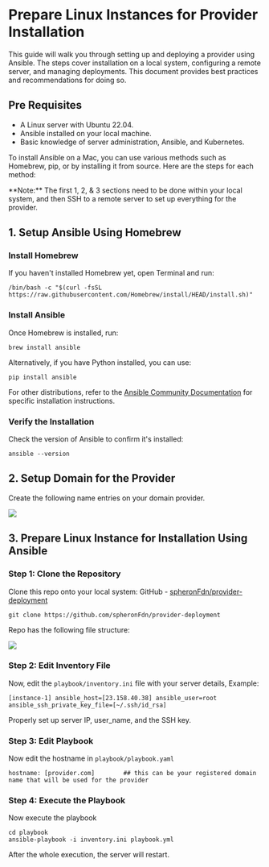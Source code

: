 
# Prepare Linux Instances for Provider Installation

This guide will walk you through setting up and deploying a provider using Ansible. The steps cover installation on a local system, configuring a remote server, and managing deployments. This document provides best practices and recommendations for doing so.

## Pre Requisites

- A Linux server with Ubuntu 22.04.
- Ansible installed on your local machine.
- Basic knowledge of server administration, Ansible, and Kubernetes.

To install Ansible on a Mac, you can use various methods such as Homebrew, pip, or by installing it from source. Here are the steps for each method:

<Callout type="info">
**Note:** The first 1, 2, & 3 sections need to be done within your local system, and then SSH to a remote server to set up everything for the provider.
</Callout>


## 1. Setup Ansible Using Homebrew

### Install Homebrew 
If you haven't installed Homebrew yet, open Terminal and run:

```
/bin/bash -c "$(curl -fsSL https://raw.githubusercontent.com/Homebrew/install/HEAD/install.sh)"
```

### Install Ansible
Once Homebrew is installed, run:

```
brew install ansible
```
Alternatively, if you have Python installed, you can use:

```
pip install ansible
```

For other distributions, refer to the [Ansible Community Documentation](https://docs.ansible.com/ansible/latest/installation_guide/installation_distros.html) for specific installation instructions.

### Verify the Installation
Check the version of Ansible to confirm it's installed:

```
ansible --version
```

## 2. Setup Domain for the Provider

Create the following name entries on your domain provider.

![](https://lh7-us.googleusercontent.com/docsz/AD_4nXc4ki_jdq2wKulDKFH8C2YGNbO9P-9Y15KKhw0ey4q3Tl8X37qor8zJ89AOlNka09hBaeZQxH7KceYblB3ymnrbRvTKmpAgWTVOeAylxjuV75xh4qD5zYsTV6ztOY_zh0iGChbCcebzTbBTAtJABmb_zDiZ?key=K8s7MiIU7rCOqDEeNF_KMg)


## 3. Prepare Linux Instance for Installation Using Ansible

### Step 1: Clone the Repository
Clone this repo onto your local system: GitHub - [spheronFdn/provider-deployment](https://github.com/spheronFdn/provider-deployment)

```
git clone https://github.com/spheronFdn/provider-deployment
```
Repo has the following file structure: 

![](https://cdn.hashnode.com/res/hashnode/image/upload/v1719581261775/fa713697-fe90-4ca8-ac59-569cf6e15cc2.png)

### Step 2: Edit Inventory File 

Now, edit the `playbook/inventory.ini` file with your server details, Example:

```
[instance-1] ansible_host=[23.158.40.38] ansible_user=root ansible_ssh_private_key_file=[~/.ssh/id_rsa]
```

<Callout type="info">
Properly set up server IP, user_name, and the SSH key.
</Callout>

### Step 3: Edit Playbook
Now edit the hostname in `playbook/playbook.yaml`

```
hostname: [provider.com]        ## this can be your registered domain name that will be used for the provider
```

### Step 4: Execute the Playbook
Now execute the playbook 

```
cd playbook
ansible-playbook -i inventory.ini playbook.yml
```
After the whole execution, the server will restart.


<Navigation name="Prepare Linux Instances" />

